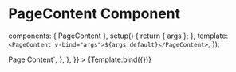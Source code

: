 
<Meta id="vue-page-content" title="Vue.js Component/PageContent" component={PageContent} />

# PageContent Component

  components: { PageContent },
  setup() {
    return { args };
  },
  template: `<PageContent v-bind="args">${args.default}</PageContent>`,
});

<Canvas>
  <Story
    name="PageContent"
    args={{ default: "Page Content" }}
    parameters={{
      docs: {
        source: {
          code: `<PageContent>Page Content</PageContent>`,
        },
      },
    }}
  >
    {Template.bind({})}
  </Story>
</Canvas>

<ArgsTable of={PageContent} />
